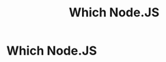 ﻿---
sortWeight: 20
title: Which Node.JS
tagLine: An unofficial guide to which Node.js versions you should be using.
---

# Which Node.JS
